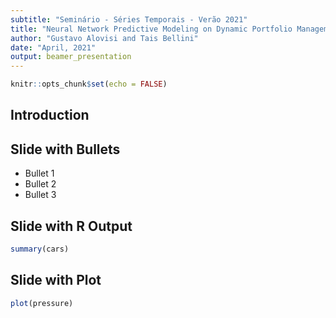 ```yaml
---
subtitle: "Seminário - Séries Temporais - Verão 2021"
title: "Neural Network Predictive Modeling on Dynamic Portfolio Management—A Simulation-Based Portfolio Optimization Approach - Yu, Jiayang and Chang, Kuo-Chu" 
author: "Gustavo Alovisi and Tais Bellini"
date: "April, 2021"
output: beamer_presentation
---
```


```r
knitr::opts_chunk$set(echo = FALSE)
```

## Introduction


## Slide with Bullets

- Bullet 1
- Bullet 2
- Bullet 3

## Slide with R Output

```r
summary(cars)
```

## Slide with Plot

```r
plot(pressure)
```

